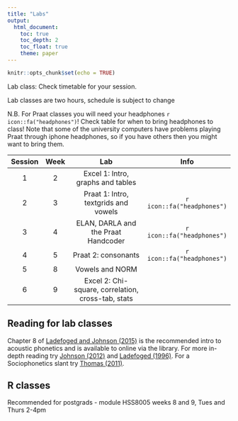 ```yaml
---
title: "Labs"
output: 
  html_document:
    toc: true
    toc_depth: 2
    toc_float: true
    theme: paper
---
```


<link href="https://fortawesome.github.io/Font-Awesome/assets/font-awesome/css/font-awesome.css" rel="stylesheet">


```r
knitr::opts_chunk$set(echo = TRUE)
```

Lab class: Check timetable for your session.

Lab classes are two hours, schedule is subject to change

N.B. For Praat classes you will need your headphones `r icon::fa("headphones")`!  Check table for when to bring headphones to class!  Note that some of the university computers have problems playing Praat through iphone headphones, so if you have others then you might want to bring them.

| Session | Week |            Lab            |   Info  |
|:----:|:---:|:------------------------------:|:-------------------------:|
|   1  |     2 |     Excel 1: Intro, graphs and tables          |                       |
|   2  |    3|      Praat 1: Intro, textgrids and vowels              | `r icon::fa("headphones")`   |
|   3  |     4|     ELAN, DARLA and the Praat Handcoder           | `r icon::fa("headphones")` |
|   4  |    5|          Praat 2: consonants       |   `r icon::fa("headphones")`      |
|   5  |     8   |   Vowels and NORM        |  |
|   6  |     9   |  Excel 2: Chi-square, correlation, cross-tab, stats      |         |


## Reading for lab classes
Chapter 8 of [Ladefoged and Johnson (2015)](https://libsearch.ncl.ac.uk/primo-explore/fulldisplay?docid=NCL_ALMA51104441400002411&context=L&vid=NEWUI&search_scope=NotPC&tab=default_tab&lang=en_US) is the recommended intro to acoustic phonetics and is available to online via the library.  For more in-depth reading try [Johnson (2012)](https://libsearch.ncl.ac.uk/primo-explore/fulldisplay?docid=NCL_ALMA2162877050002411&context=L&vid=NEWUI&search_scope=NotPC&isFrbr=true&tab=default_tab&lang=en_US) and [Ladefoged (1996)](https://libsearch.ncl.ac.uk/primo-explore/fulldisplay?docid=NCL_ALMA2158870380002411&context=L&vid=NEWUI&search_scope=NotPC&isFrbr=true&tab=default_tab&lang=en_US).  For a Sociophonetics slant try [Thomas (2011)](https://libsearch.ncl.ac.uk/primo-explore/fulldisplay?docid=NCL_ALMA2162924950002411&context=L&vid=NEWUI&search_scope=NotPC&tab=default_tab&lang=en_US).


## R classes
Recommended for postgrads - module HSS8005 weeks 8 and 9, Tues and Thurs 2-4pm


